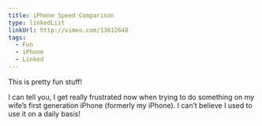 ```yaml
---
title: iPhone Speed Comparison
type: linkedList
linkUrl: http://vimeo.com/13612648
tags:
  - Fun
  - iPhone
  - Linked
---
```


This is pretty fun stuff!

I can tell you, I get really frustrated now when trying to do something on my wife’s first generation iPhone (formerly my iPhone). I can’t believe I used to use it on a daily basis!
